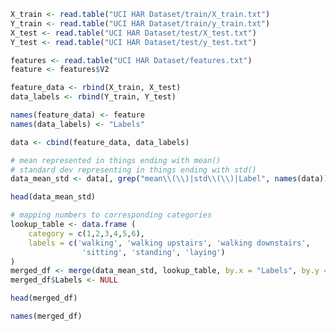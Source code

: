```r
X_train <- read.table("UCI HAR Dataset/train/X_train.txt")
Y_train <- read.table("UCI HAR Dataset/train/y_train.txt")
X_test <- read.table("UCI HAR Dataset/test/X_test.txt")
Y_test <- read.table("UCI HAR Dataset/test/y_test.txt")
```

```r
features <- read.table("UCI HAR Dataset/features.txt")
feature <- features$V2
```

```r
feature_data <- rbind(X_train, X_test)
data_labels <- rbind(Y_train, Y_test)

names(feature_data) <- feature
names(data_labels) <- "Labels"

data <- cbind(feature_data, data_labels)
```

```r
# mean represented in things ending with mean()
# standard dev representing in things ending with std()
data_mean_std <- data[, grep("mean\\(\\)|std\\(\\)|Label", names(data))]
```

```r
head(data_mean_std)
```

```r
# mapping numbers to corresponding categories
lookup_table <- data.frame (
    category = c(1,2,3,4,5,6),
    labels = c('walking', 'walking upstairs', 'walking downstairs',
                'sitting', 'standing', 'laying')
)
merged_df <- merge(data_mean_std, lookup_table, by.x = "Labels", by.y = "category", all.x = TRUE)
merged_df$Labels <- NULL
```

```r
head(merged_df)
```

```r
names(merged_df)
```

```r

```

```r

```

```r

```

```r

```

```r

```

```r

```

```r

```

```r

```

```r

```

```r

```

```r

```

```r

```

```r

```

```r

```

```r

```

```r

```

```r

```
